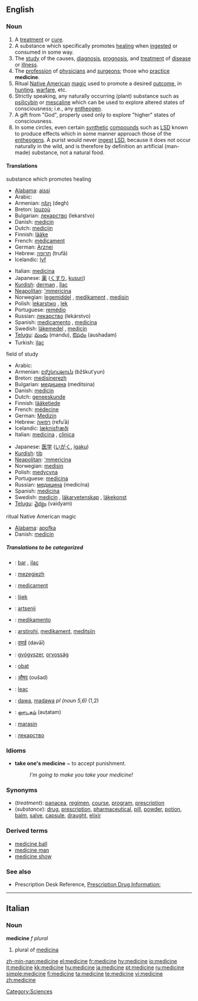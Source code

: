 ==English==
{{wikipedia}}
===Noun===
{{en-noun}}

# A [[treatment]] or [[cure]].
# A substance which specifically promotes [[healing]] when [[ingest]]ed or consumed in some way.
# The [[study]] of the causes, [[diagnosis]], [[prognosis]], and [[treatment]] of [[disease]] or [[illness]].
# The [[profession]] of [[physician]]s and [[surgeon]]s; those who [[practice]] '''medicine'''.
# Ritual [[Native American]] [[magic]] used to promote a desired [[outcome]], in [[hunting]], [[warfare]], etc.
# Strictly speaking, any naturally occurring (plant) substance such as [[psilicybin]] or [[mescaline]] which can be used to explore altered states of consciousness; i.e., any [[entheogen]].
# A gift from "God", properly used only to explore "higher" states of consciousness.
# In some circles, even certain [[synthetic]] [[compounds]] such as [[LSD]] known to produce effects which in some manner approach those of the [[entheogens]].  A purist would never [[ingest]] [[LSD]], because it does not occur naturally in the wild, and is therefore by definition an artificial (man-made) substance, not a natural food.

====Translations====
;substance which promotes healing 
{{top}}
*[[Alabama]]: [[aissi]]
*Arabic: {{ARchar|[[دواء]]}} {{m}}
*Armenian: [[դեղ]] (degh)
*Breton: [[louzoù]] {{p}}
*Bulgarian: [[лекарство]] (lekarstvo) {{n}}
*Danish: [[medicin]]
*Dutch: [[medicijn]]
*Finnish: [[lääke]]
*French: [[médicament]] {{m}}
*German: [[Arznei]] {{f}}
*Hebrew: [[תרופה]] (trufā) {{f}}
*Icelandic: [[lyf]] {{n}}
{{mid}}
*Italian: [[medicina]] {{f}}
*Japanese: [[薬]] ([[くすり]], [[kusuri]])
*[[Kurdish]]: [[derman]] {{m}}, [[îlac]] {{m}}
*[[Neapolitan]]: [['mmericìna]] {{f}}
*Norwegian: [[legemiddel]] {{n}}, [[medikament]] {{n}}, [[medisin]] {{m}}
*Polish: [[lekarstwo]] {{n}}, [[lek]] {{m}}
*Portuguese: [[remédio]] {{m}}
*Russian: [[лекарство]] (lekárstvo) {{n}}
*Spanish: [[medicamento]] {{m}}, [[medicina]] {{f}}
*Swedish: [[läkemedel]] {{n}}, [[medicin]] {{c}}
*[[Telugu]]: [[మందు]] (mandu), [[ఔషదం]] (aushadam)
*Turkish: [[ilaç]]
{{bottom}}

;field of study
{{top}}
*Arabic: {{ARchar|[[الطب]]}} {{m}}
*Armenian: [[բժշկություն]] (bžškut῾yun)
*Breton: [[medisinerezh]] {{m}}
*Bulgarian: [[медицина]] (meditsina) {{f}}
*Danish: [[medicin]]
*Dutch: [[geneeskunde]]
*Finnish: [[lääketiede]]
*French: [[médecine]] {{f}}
*German: [[Medizin]] {{f}}
*Hebrew: [[רפואה]] (refuʾā) {{f}}
*Icelandic: [[læknisfræði]] {{f}}
*Italian: [[medicina]] {{f}}, [[clinica]] {{f}}
{{mid}}
*Japanese: [[医学]] ([[いがく]], [[igaku]])
*[[Kurdish]]: [[tib]] {{f}}
*[[Neapolitan]]: [['mmericìna]] {{f}}
*Norwegian: [[medisin]] {{m}}
*Polish: [[medycyna]] {{f}}
*Portuguese: [[medicina]] {{f}}
*Russian: [[медицина]] (medicína) {{f}}
*Spanish: [[medicina]] {{f}}
*Swedish: [[medicin]] {{c}}, [[läkarvetenskap]] {{c}}, [[läkekonst]] {{c}}
*[[Telugu]]: [[వైద్యం]] (vaidyam)
{{bottom}}

;ritual Native American magic
{{top}}
*[[Alabama]]: [[apofka]]
*Danish: [[medicin]]
{{bottom}}

=====Translations to be categorized=====
{{checktrans}}
{{top}}
*{{ttbc|Albanian}}: [[bar]] {{m}}, [[ilaç]] {{m}}
*{{ttbc|Breton}}: [[mezegiezh]] {{f}}
*{{ttbc|Catalan}}: [[medicament]] {{m}}
*{{ttbc|Croatian}}: [[lijek]] {{m}}
*{{ttbc|Dutch}}: [[artsenij]]
*{{ttbc|Esperanto}}: [[medikamento]]
*{{ttbc|Estonian}}: [[arstirohi]], [[medikament]], [[meditsiin]]
*{{ttbc|Hindi}}: [[दवाई]] (davāī)
*{{ttbc|Hungarian}}: [[gyógyszer]], [[orvosság]]
{{mid}}
*{{ttbc|Indonesian}}: [[obat]]
*{{ttbc|Marathi}}: [[औषद]] (oušad)
*{{ttbc|Romanian}}: [[leac]] {{mf}}
*{{ttbc|Swahili}}: [[dawa]], [[madawa]] ''pl (noun 5,6)'' (1,2)
*{{ttbc|Tamil}}: [[ஔடதம்]] (auṭatam)
*{{ttbc|Tok Pisin}}: [[marasin]]
*{{ttbc|Ukrainian}}: [[лекарство]] {{n}}
{{bottom}}

===Idioms===
*'''take one's medicine''' ~ to accept punishment.
*:''I'm going to make you take your medicine!''

===Synonyms===
*(''treatment''): [[panacea]], [[regimen]], [[course]], [[program]], [[prescription]]
*(''substance''): [[drug]], [[prescription]], [[pharmaceutical]], [[pill]], [[powder]], [[potion]], [[balm]], [[salve]], [[capsule]], [[draught]], [[elixir]]

===Derived terms===
*[[medicine ball]]
*[[medicine man]]
*[[medicine show]]

===See also===
*Prescription Desk Reference, [http://prescriptiondesk.com Prescription Drug Information:]

----

==Italian==

===Noun===
'''medicine''' ''f plural''

# plural of [[medicina]]

[[Category:Sciences]]

[[zh-min-nan:medicine]]
[[el:medicine]]
[[fr:medicine]]
[[hy:medicine]]
[[io:medicine]]
[[it:medicine]]
[[kk:medicine]]
[[hu:medicine]]
[[ja:medicine]]
[[pt:medicine]]
[[ru:medicine]]
[[simple:medicine]]
[[fi:medicine]]
[[ta:medicine]]
[[te:medicine]]
[[vi:medicine]]
[[zh:medicine]]